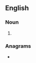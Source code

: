 ==English==

===Noun===
{{head|en|noun form}}

# {{plural of|cornist|lang=en}}

===Anagrams===
* {{anagrams|en|a=cinorsst|cistrons}}